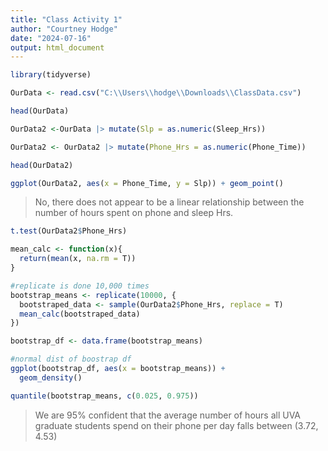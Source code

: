 ```yaml
---
title: "Class Activity 1"
author: "Courtney Hodge"
date: "2024-07-16"
output: html_document
---
```


```r
library(tidyverse)
```

```r
OurData <- read.csv("C:\\Users\\hodge\\Downloads\\ClassData.csv")

head(OurData)
```

```r
OurData2 <-OurData |> mutate(Slp = as.numeric(Sleep_Hrs))

OurData2 <- OurData2 |> mutate(Phone_Hrs = as.numeric(Phone_Time))

head(OurData2)
```

```r
ggplot(OurData2, aes(x = Phone_Time, y = Slp)) + geom_point()

```
> No, there does not appear to be a linear relationship between the number of hours spent on phone and sleep Hrs.

```r
t.test(OurData2$Phone_Hrs)
```

```r
mean_calc <- function(x){
  return(mean(x, na.rm = T))
}

#replicate is done 10,000 times
bootstrap_means <- replicate(10000, {
  bootstraped_data <- sample(OurData2$Phone_Hrs, replace = T)
  mean_calc(bootstraped_data)
})

bootstrap_df <- data.frame(bootstrap_means)

#normal dist of boostrap df
ggplot(bootstrap_df, aes(x = bootstrap_means)) +
  geom_density()
```

```r
quantile(bootstrap_means, c(0.025, 0.975))
```
> We are 95% confident that the average number of hours all UVA graduate students spend on their phone per day falls between (3.72, 4.53)

